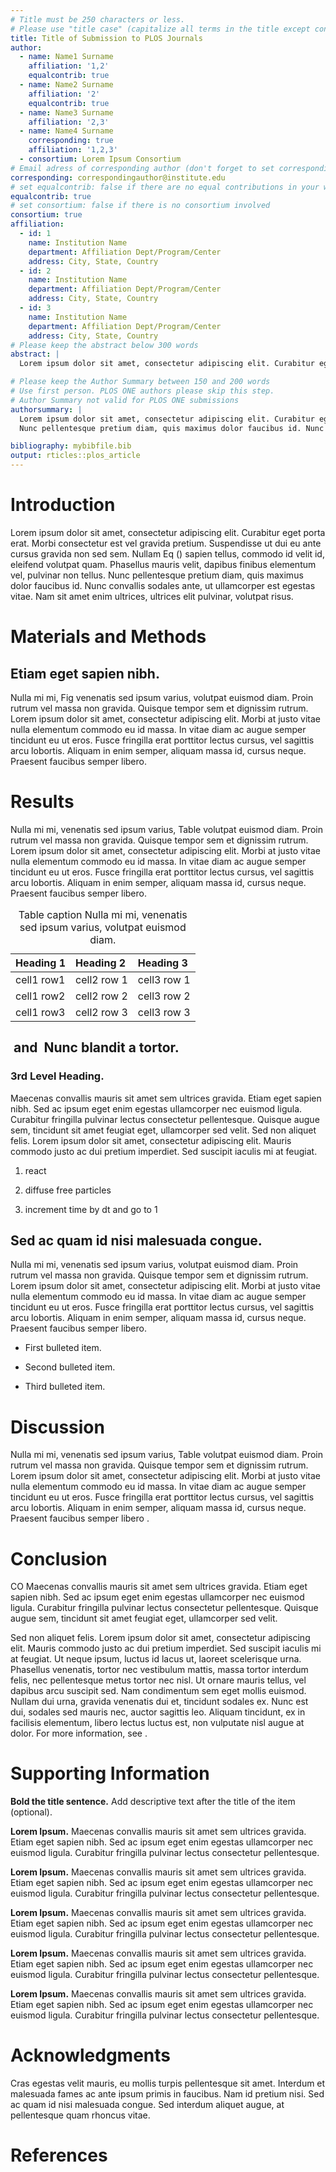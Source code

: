 ```yaml
---
# Title must be 250 characters or less.
# Please use "title case" (capitalize all terms in the title except conjunctions, prepositions, and articles).
title: Title of Submission to PLOS Journals
author:
  - name: Name1 Surname
    affiliation: '1,2'
    equalcontrib: true
  - name: Name2 Surname
    affiliation: '2'
    equalcontrib: true
  - name: Name3 Surname
    affiliation: '2,3'
  - name: Name4 Surname
    corresponding: true
    affiliation: '1,2,3'
  - consortium: Lorem Ipsum Consortium
# Email adress of corresponding author (don't forget to set corresponding: true in the author list above for the corresponding author)
corresponding: correspondingauthor@institute.edu
# set equalcontrib: false if there are no equal contributions in your work
equalcontrib: true
# set consortium: false if there is no consortium involved
consortium: true
affiliation:
  - id: 1
    name: Institution Name
    department: Affiliation Dept/Program/Center
    address: City, State, Country
  - id: 2
    name: Institution Name
    department: Affiliation Dept/Program/Center
    address: City, State, Country
  - id: 3
    name: Institution Name
    department: Affiliation Dept/Program/Center
    address: City, State, Country
# Please keep the abstract below 300 words
abstract: |
  Lorem ipsum dolor sit amet, consectetur adipiscing elit. Curabitur eget porta erat. Morbi consectetur est vel gravida pretium. Suspendisse ut dui eu ante cursus gravida non sed sem. Nullam sapien tellus, commodo id velit id, eleifend volutpat quam. Phasellus mauris velit, dapibus finibus elementum vel, pulvinar non tellus. Nunc pellentesque pretium diam, quis maximus dolor faucibus id. Nunc convallis sodales ante, ut ullamcorper est egestas vitae. Nam sit amet enim ultrices, ultrices elit pulvinar, volutpat risus.

# Please keep the Author Summary between 150 and 200 words
# Use first person. PLOS ONE authors please skip this step.
# Author Summary not valid for PLOS ONE submissions
authorsummary: |
  Lorem ipsum dolor sit amet, consectetur adipiscing elit. Curabitur eget porta erat. Morbi consectetur est vel gravida pretium. Suspendisse ut dui eu ante cursus gravida non sed sem. Nullam sapien tellus, commodo id velit id, eleifend volutpat quam. Phasellus mauris velit, dapibus finibus elementum vel, pulvinar non tellus. 
  Nunc pellentesque pretium diam, quis maximus dolor faucibus id. Nunc convallis sodales ante, ut ullamcorper est egestas vitae. Nam sit amet enim ultrices, ultrices elit pulvinar, volutpat risus.

bibliography: mybibfile.bib
output: rticles::plos_article
---
```


<!-- This R Markdown template is based on the PLOS LaTeX template available from the PLOS website. Please refer to the PLOS guidelines on submitting LaTeX manuscripts for further instructions, e.g. http://journals.plos.org/plosone/s/latex 
Comments such as this are taken from the original LaTeX template, the guidelines, or they address R Markdown specific issues (if introduced by 'Rmd note') -->

<!-- Rmd note: Use the {-} attribute after the section heading to suppress numbering. -->
# Introduction {-}

<!-- Use "Eq" instead of "Equation" for equation citations. -->
<!-- Rmd note: Use LaTeX `\label{}` and `\ref{}` commands. -->
Lorem ipsum dolor sit \ref{Conant2008} amet, consectetur adipiscing elit. Curabitur eget porta erat. Morbi consectetur est vel gravida pretium. Suspendisse ut dui eu ante cursus gravida non sed sem. Nullam Eq (\ref{eq:schemeP}) sapien tellus, commodo id velit id, eleifend volutpat quam. Phasellus mauris velit, dapibus finibus elementum vel, pulvinar non tellus. Nunc pellentesque pretium diam, quis maximus dolor faucibus id. \ref{Feynman1963} Nunc convallis sodales ante, ut ullamcorper est egestas vitae. Nam sit amet enim ultrices, ultrices elit pulvinar, volutpat risus.

\begin{eqnarray}
\label{eq:schemeP}
	\mathrm{P_Y} = \underbrace{H(Y_n) - H(Y_n|\mathbf{V}^{Y}_{n})}_{S_Y} + \underbrace{H(Y_n|\mathbf{V}^{Y}_{n})- H(Y_n|\mathbf{V}^{X,Y}_{n})}_{T_{X\rightarrow Y}},
\end{eqnarray}


# Materials and Methods {-}

## Etiam eget sapien nibh. {-}

<!-- For figure citations, please use "Fig" instead of "Figure". -->
<!-- Rmd note: Use LaTeX `\label{}` and `\ref{}` commands. -->
Nulla mi mi, Fig \ref{fig1} venenatis sed ipsum varius, volutpat euismod diam. Proin rutrum vel massa non gravida. Quisque tempor sem et dignissim rutrum. Lorem ipsum dolor sit amet, consectetur adipiscing elit. Morbi at justo vitae nulla elementum commodo eu id massa. In vitae diam ac augue semper tincidunt eu ut eros. Fusce fringilla erat porttitor lectus cursus, \nameref{S1_Video} vel sagittis arcu lobortis. Aliquam in enim semper, aliquam massa id, cursus neque. Praesent faucibus semper libero.

<!-- Place figure captions after the first paragraph in which they are cited.
Figures themselves must not be included in the PDF! 
For more information about figures, read the figure guidelines, http://journals.plos.org/plosone/s/figures-->
\begin{figure}[!h]
\caption{{\bf Bold the figure title.}
Figure Caption Proin rutrum vel massa non gravida. Quisque tempor sem et dignissim rutrum. A: Lorem ipsum dolor sit amet. B: Consectetur adipiscing elit.}
\label{fig1}
\end{figure}


<!-- Results and Discussion can be combined. -->
# Results {-}

Nulla mi mi, venenatis sed ipsum varius, Table \ref{table1} volutpat euismod diam. Proin rutrum vel massa non gravida. Quisque tempor sem et dignissim rutrum. Lorem ipsum dolor sit amet, consectetur adipiscing elit. Morbi at justo vitae nulla elementum commodo eu id massa. In vitae diam ac augue semper tincidunt eu ut eros. Fusce fringilla erat porttitor lectus cursus, vel sagittis arcu lobortis. Aliquam in enim semper, aliquam massa id, cursus neque. Praesent faucibus semper libero.

<!-- Place tables after the first paragraph in which they are cited.
For more information about tables, read the table guidelines, http://journals.plos.org/plosone/s/tables --> 

| **Heading 1** | **Heading 2** | **Heading 3** |
|:--------------|:--------------|:--------------|
| cell1 row1    |  cell2 row 1  | cell3 row 1   |
| cell1 row2    |  cell2 row 2  | cell3 row 2   |
| cell1 row3    |  cell2 row 3  | cell3 row 3   |

: Table caption Nulla mi mi, venenatis sed ipsum varius, volutpat euismod diam.


<!-- PLOS does not support heading levels beyond the 3rd (no 4th level headings). -->
## \lorem\ and \ipsum\ Nunc blandit a tortor. {-}

### 3rd Level Heading. {-}

Maecenas convallis mauris sit amet sem ultrices gravida. Etiam eget sapien nibh. Sed ac ipsum eget enim egestas ullamcorper nec euismod ligula. Curabitur fringilla pulvinar lectus consectetur pellentesque. Quisque augue sem, tincidunt sit amet feugiat eget, ullamcorper sed velit. Sed non aliquet felis. Lorem ipsum dolor sit amet, consectetur adipiscing elit. Mauris commodo justo ac dui pretium imperdiet. Sed suscipit iaculis mi at feugiat. 

<!-- Rmd note: Separate items in enumeration lists by blank lines. -->
1. react

1. diffuse free particles

1. increment time by dt and go to 1


## Sed ac quam id nisi malesuada congue. {-}

Nulla mi mi, venenatis sed ipsum varius, volutpat euismod diam. Proin rutrum vel massa non gravida. Quisque tempor sem et dignissim rutrum. Lorem ipsum dolor sit amet, consectetur adipiscing elit. Morbi at justo vitae nulla elementum commodo eu id massa. In vitae diam ac augue semper tincidunt eu ut eros. Fusce fringilla erat porttitor lectus cursus, vel sagittis arcu lobortis. Aliquam in enim semper, aliquam massa id, cursus neque. Praesent faucibus semper libero.

<!-- Rmd note: Separate items in bulleted lists by blank lines. -->
* First bulleted item.

* Second bulleted item.

* Third bulleted item.


# Discussion {-}

Nulla mi mi, venenatis sed ipsum varius, Table \ref{table1} volutpat euismod diam. Proin rutrum vel massa non gravida. Quisque tempor sem et dignissim rutrum. Lorem ipsum dolor sit amet, consectetur adipiscing elit. Morbi at justo vitae nulla elementum commodo eu id massa. In vitae diam ac augue semper tincidunt eu ut eros. Fusce fringilla erat porttitor lectus cursus, vel sagittis arcu lobortis. Aliquam in enim semper, aliquam massa id, cursus neque. Praesent faucibus semper libero \cite{bib3}.


# Conclusion {-}

CO\textsubscript{2} Maecenas convallis mauris sit amet sem ultrices gravida. Etiam eget sapien nibh. Sed ac ipsum eget enim egestas ullamcorper nec euismod ligula. Curabitur fringilla pulvinar lectus consectetur pellentesque. Quisque augue sem, tincidunt sit amet feugiat eget, ullamcorper sed velit. 

Sed non aliquet felis. Lorem ipsum dolor sit amet, consectetur adipiscing elit. Mauris commodo justo ac dui pretium imperdiet. Sed suscipit iaculis mi at feugiat. Ut neque ipsum, luctus id lacus ut, laoreet scelerisque urna. Phasellus venenatis, tortor nec vestibulum mattis, massa tortor interdum felis, nec pellentesque metus tortor nec nisl. Ut ornare mauris tellus, vel dapibus arcu suscipit sed. Nam condimentum sem eget mollis euismod. Nullam dui urna, gravida venenatis dui et, tincidunt sodales ex. Nunc est dui, sodales sed mauris nec, auctor sagittis leo. Aliquam tincidunt, ex in facilisis elementum, libero lectus luctus est, non vulputate nisl augue at dolor. For more information, see \nameref{S1_Appendix}.


# Supporting Information {-}

<!-- Include only the SI item label in the paragraph heading. Use the `\nameref{label}` command to cite SI items in the text. -->
\paragraph*{S1 Fig.}
\label{S1_Fig}
**Bold the title sentence.** Add descriptive text after the title of the item (optional).

\paragraph*{S2 Fig.}
\label{S2_Fig}
**Lorem Ipsum.** Maecenas convallis mauris sit amet sem ultrices gravida. Etiam eget sapien nibh. Sed ac ipsum eget enim egestas ullamcorper nec euismod ligula. Curabitur fringilla pulvinar lectus consectetur pellentesque.

\paragraph*{S1 File.}
\label{S1_File}
**Lorem Ipsum.** Maecenas convallis mauris sit amet sem ultrices gravida. Etiam eget sapien nibh. Sed ac ipsum eget enim egestas ullamcorper nec euismod ligula. Curabitur fringilla pulvinar lectus consectetur pellentesque.

\paragraph*{S1 Video.}
\label{S1_Video}
**Lorem Ipsum.** Maecenas convallis mauris sit amet sem ultrices gravida. Etiam eget sapien nibh. Sed ac ipsum eget enim egestas ullamcorper nec euismod ligula. Curabitur fringilla pulvinar lectus consectetur pellentesque.

\paragraph*{S1 Appendix.}
\label{S1_Appendix}
**Lorem Ipsum.** Maecenas convallis mauris sit amet sem ultrices gravida. Etiam eget sapien nibh. Sed ac ipsum eget enim egestas ullamcorper nec euismod ligula. Curabitur fringilla pulvinar lectus consectetur pellentesque.

\paragraph*{S1 Table.}
\label{S1_Table}
**Lorem Ipsum.** Maecenas convallis mauris sit amet sem ultrices gravida. Etiam eget sapien nibh. Sed ac ipsum eget enim egestas ullamcorper nec euismod ligula. Curabitur fringilla pulvinar lectus consectetur pellentesque.


# Acknowledgments {-}
Cras egestas velit mauris, eu mollis turpis pellentesque sit amet. Interdum et malesuada fames ac ante ipsum primis in faucibus. Nam id pretium nisi. Sed ac quam id nisi malesuada congue. Sed interdum aliquet augue, at pellentesque quam rhoncus vitae.

<!-- Do not remove this command. -->
\nolinenumbers


# References {-}


